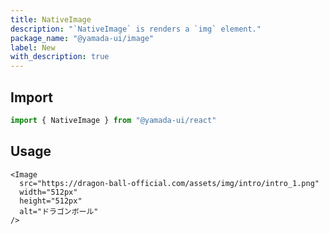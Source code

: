 ```yaml
---
title: NativeImage
description: "`NativeImage` is renders a `img` element."
package_name: "@yamada-ui/image"
label: New
with_description: true
---
```


## Import

```ts
import { NativeImage } from "@yamada-ui/react"
```

## Usage

```tsx
<Image
  src="https://dragon-ball-official.com/assets/img/intro/intro_1.png"
  width="512px"
  height="512px"
  alt="ドラゴンボール"
/>
```
